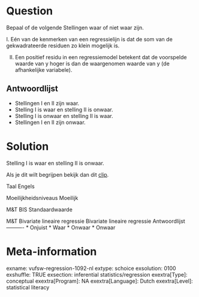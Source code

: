 Question
========
Bepaal of de volgende Stellingen waar of niet waar zijn.  
  
I. Eén van de kenmerken van een regressielijn is dat de som van de gekwadrateerde residuen zo klein mogelijk is.  
  
II. Een positief residu in een regressiemodel betekent dat de voorspelde waarde van y hoger is dan de waargenomen waarde van y (de afhankelijke variabele).

Antwoordlijst
----------
* Stellingen I en II zijn waar.
* Stelling I is waar en stelling II is onwaar.
* Stelling I is onwaar en stelling II is waar.
* Stellingen I en II zijn onwaar.

Solution
========

Stelling I is waar en stelling II is onwaar.  
  
  
Als je dit wilt begrijpen bekijk dan dit
[clip](https://www.youtube.com/watch?v=YeA97zVKnJE&index=2&list=PLyLpEs0x9BnmZFXpKpWgEUMmu1Fv-n_O9).

Taal Engels

Moeilijkheidsniveaus Moeilijk

M&T BIS Standaardwaarde

M&T Bivariate lineaire regressie Bivariate lineaire regressie
Antwoordlijst
----------
* Onjuist
* Waar
* Onwaar
* Onwaar

Meta-information
================
exname: vufsw-regression-1092-nl
extype: schoice
exsolution: 0100
exshuffle: TRUE
exsection: inferential statistics/regression
exextra[Type]: conceptual
exextra[Program]: NA
exextra[Language]: Dutch
exextra[Level]: statistical literacy

